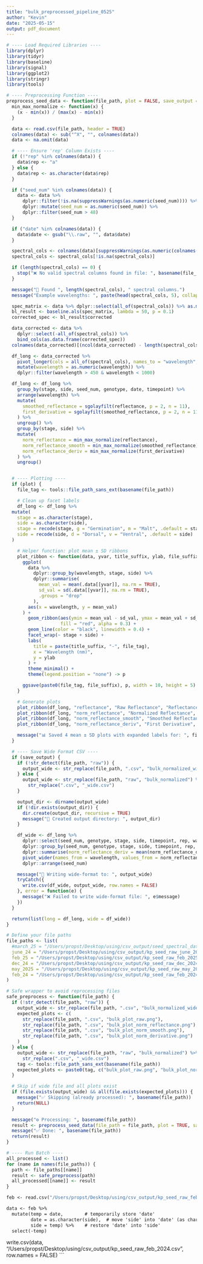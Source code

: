 ```yaml
---
title: "bulk_preprocessed_pipeline_0525"
author: "Kevin"
date: "2025-05-15"
output: pdf_document
---
```

```r

# ---- Load Required Libraries ----
library(dplyr)
library(tidyr)
library(baseline)
library(signal)
library(ggplot2)
library(stringr)
library(tools)

# ---- Preprocessing Function ----
preprocess_seed_data <- function(file_path, plot = FALSE, save_output = TRUE) {
  min_max_normalize <- function(x) {
    (x - min(x)) / (max(x) - min(x))
  }

  data <- read.csv(file_path, header = TRUE)
  colnames(data) <- sub("^X", "", colnames(data))
  data <- na.omit(data)

  # ---- Ensure 'rep' Column Exists ----
  if (!"rep" %in% colnames(data)) {
    data$rep <- "a"
  } else {
    data$rep <- as.character(data$rep)
  }

  if ("seed_num" %in% colnames(data)) {
    data <- data %>%
      dplyr::filter(!is.na(suppressWarnings(as.numeric(seed_num)))) %>%
      dplyr::mutate(seed_num = as.numeric(seed_num)) %>%
      dplyr::filter(seed_num > 48)
  }

  if ("date" %in% colnames(data)) {
    data$date <- gsub("\\.raw", "", data$date)
  }

  spectral_cols <- colnames(data)[suppressWarnings(as.numeric(colnames(data))) > 390]
  spectral_cols <- spectral_cols[!is.na(spectral_cols)]

  if (length(spectral_cols) == 0) {
    stop("❌ No valid spectral columns found in file: ", basename(file_path))
  }

  message("🧪 Found ", length(spectral_cols), " spectral columns.")
  message("Example wavelengths: ", paste(head(spectral_cols, 5), collapse = ", "))

  spec_matrix <- data %>% dplyr::select(all_of(spectral_cols)) %>% as.matrix()
  bl_result <- baseline.als(spec_matrix, lambda = 50, p = 0.1)
  corrected_spec <- bl_result$corrected

  data_corrected <- data %>%
    dplyr::select(-all_of(spectral_cols)) %>%
    bind_cols(as.data.frame(corrected_spec))
  colnames(data_corrected)[(ncol(data_corrected) - length(spectral_cols) + 1):ncol(data_corrected)] <- spectral_cols

  df_long <- data_corrected %>%
    pivot_longer(cols = all_of(spectral_cols), names_to = "wavelength", values_to = "reflectance") %>%
    mutate(wavelength = as.numeric(wavelength)) %>%
    dplyr::filter(wavelength > 450 & wavelength < 1000)

  df_long <- df_long %>%
    group_by(stage, side, seed_num, genotype, date, timepoint) %>%
    arrange(wavelength) %>%
    mutate(
      smoothed_reflectance = sgolayfilt(reflectance, p = 2, n = 11),
      first_derivative = sgolayfilt(smoothed_reflectance, p = 2, n = 11, m = 1)
    ) %>%
    ungroup() %>%
    group_by(stage, side) %>%
    mutate(
      norm_reflectance = min_max_normalize(reflectance),
      norm_reflectance_smooth = min_max_normalize(smoothed_reflectance),
      norm_reflectance_deriv = min_max_normalize(first_derivative)
    ) %>%
    ungroup()


  # ---- Plotting ----
  if (plot) {
    file_tag <- tools::file_path_sans_ext(basename(file_path))

    # Clean up facet labels
    df_long <- df_long %>%
  mutate(
    stage = as.character(stage),
    side = as.character(side),
    stage = recode(stage, g = "Germination", m = "Malt", .default = stage),
    side = recode(side, d = "Dorsal", v = "Ventral", .default = side)
  )

    # Helper function: plot mean ± SD ribbons
    plot_ribbon <- function(data, yvar, title_suffix, ylab, file_suffix) {
      ggplot(
        data %>%
          dplyr::group_by(wavelength, stage, side) %>%
          dplyr::summarise(
            mean_val = mean(.data[[yvar]], na.rm = TRUE),
            sd_val = sd(.data[[yvar]], na.rm = TRUE),
            .groups = "drop"
          ),
        aes(x = wavelength, y = mean_val)
      ) +
        geom_ribbon(aes(ymin = mean_val - sd_val, ymax = mean_val + sd_val),
                    fill = "red", alpha = 0.3) +
        geom_line(color = "black", linewidth = 0.4) +
        facet_wrap(~ stage + side) +
        labs(
          title = paste(title_suffix, "-", file_tag),
          x = "Wavelength (nm)",
          y = ylab
        ) +
        theme_minimal() +
        theme(legend.position = "none") -> p

      ggsave(paste0(file_tag, file_suffix), p, width = 10, height = 5)
    }

    # Generate plots
    plot_ribbon(df_long, "reflectance", "Raw Reflectance", "Reflectance", "bulk_plot_raw.png")
    plot_ribbon(df_long, "norm_reflectance", "Normalized Reflectance", "Normalized Reflectance", "bulk_plot_norm_reflectance.png")
    plot_ribbon(df_long, "norm_reflectance_smooth", "Smoothed Reflectance", "Normalized Smoothed", "bulk_plot_norm_smooth.png")
    plot_ribbon(df_long, "norm_reflectance_deriv", "First Derivative", "Normalized Derivative", "bulk_plot_norm_derivative.png")

    message("📊 Saved 4 mean ± SD plots with expanded labels for: ", file_tag)
  }

  # ---- Save Wide Format CSV ----
  if (save_output) {
    if (!str_detect(file_path, "raw")) {
      output_wide <- str_replace(file_path, ".csv", "bulk_normalized_wide.csv")
    } else {
      output_wide <- str_replace(file_path, "raw", "bulk_normalized") %>%
        str_replace(".csv", "_wide.csv")
    }

    output_dir <- dirname(output_wide)
    if (!dir.exists(output_dir)) {
      dir.create(output_dir, recursive = TRUE)
      message("📁 Created output directory: ", output_dir)
    }

    df_wide <- df_long %>%
      dplyr::select(seed_num, genotype, stage, side, timepoint, rep, wavelength, norm_reflectance_deriv) %>%
      dplyr::group_by(seed_num, genotype, stage, side, timepoint, rep, wavelength) %>%
      dplyr::summarise(norm_reflectance_deriv = mean(norm_reflectance_deriv, na.rm = TRUE), .groups = "drop") %>%
      pivot_wider(names_from = wavelength, values_from = norm_reflectance_deriv) %>%
      dplyr::arrange(seed_num)

    message("💾 Writing wide-format to: ", output_wide)
    tryCatch({
      write.csv(df_wide, output_wide, row.names = FALSE)
    }, error = function(e) {
      message("❌ Failed to write wide-format file: ", e$message)
    })
  }

  return(list(long = df_long, wide = df_wide))
}

```

```r
# Define your file paths
file_paths <- list(
  #march_25 = "/Users/propst/Desktop/using/csv_output/seed_spectral_data.csv",
  june_24 = "/Users/propst/Desktop/using/csv_output/kp_seed_raw_june_2024.csv",
  feb_25 = "/Users/propst/Desktop/using/csv_output/kp_seed_raw_feb_2025.csv",
  dec_24 = "/Users/propst/Desktop/using/csv_output/kp_seed_raw_dec_2024.csv",
  may_2025 = "/Users/propst/Desktop/using/csv_output/kp_seed_raw_may_2025.csv",
  feb_24 = "/Users/propst/Desktop/using/csv_output/kp_seed_raw_feb_2024.csv"
)

```

```r
# Safe wrapper to avoid reprocessing files
safe_preprocess <- function(file_path) {
  if (!str_detect(file_path, "raw")) {
    output_wide <- str_replace(file_path, ".csv", "bulk_normalized_wide.csv")
    expected_plots <- c(
      str_replace(file_path, ".csv", "bulk_plot_raw.png"),
      str_replace(file_path, ".csv", "bulk_plot_norm_reflectance.png"),
      str_replace(file_path, ".csv", "bulk_plot_norm_smooth.png"),
      str_replace(file_path, ".csv", "bulk_plot_norm_derivative.png")
    )
  } else {
    output_wide <- str_replace(file_path, "raw", "bulk_normalized") %>%
      str_replace(".csv", "_wide.csv")
    tag <- tools::file_path_sans_ext(basename(file_path))
    expected_plots <- paste0(tag, c("bulk_plot_raw.png", "bulk_plot_norm_reflectance.png", "bulk_plot_norm_smooth.png", "_plot_norm_derivative.png"))
  }

  # Skip if wide file and all plots exist
  if (file.exists(output_wide) && all(file.exists(expected_plots))) {
    message("✅ Skipping (already processed): ", basename(file_path))
    return(NULL)
  }

  message("⚙️ Processing: ", basename(file_path))
  result <- preprocess_seed_data(file_path = file_path, plot = TRUE, save_output = TRUE)
  message("✅ Done: ", basename(file_path))
  return(result)
}

```

```r

# ---- Run Batch ----
all_processed <- list()
for (name in names(file_paths)) {
  path <- file_paths[[name]]
  result <- safe_preprocess(path)
  all_processed[[name]] <- result
}
```

```4
feb <- read.csv("/Users/propst/Desktop/using/csv_output/kp_seed_raw_feb_022024.csv", header = TRUE )

data <- feb %>%
  mutate(temp = date,        # temporarily store 'date'
         date = as.character(side),  # move 'side' into 'date' (as character)
         side = temp) %>%    # restore 'date' into 'side'
  select(-temp) 
```
write.csv(data, "/Users/propst/Desktop/using/csv_output/kp_seed_raw_feb_2024.csv", row.names = FALSE)
```